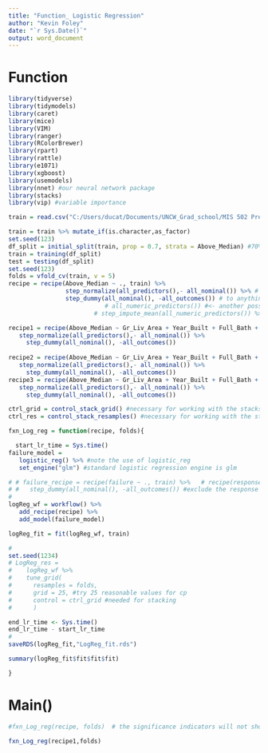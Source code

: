 ---
title: "Function_ Logistic Regression"
author: "Kevin Foley"
date: "`r Sys.Date()`"
output: word_document
---
# Function

```{r  all the intro stuff}
library(tidyverse)
library(tidymodels)
library(caret)
library(mice)
library(VIM)
library(ranger)
library(RColorBrewer)
library(rpart)
library(rattle)
library(e1071)
library(xgboost)
library(usemodels)
library(nnet) #our neural network package
library(stacks)
library(vip) #variable importance

train = read.csv("C:/Users/ducat/Documents/UNCW_Grad_school/MIS 502 Predictive Analytics/Final Project2/Stacked Final individual pieces/ames_student-1.csv")

train = train %>% mutate_if(is.character,as_factor) 
set.seed(123) 
df_split = initial_split(train, prop = 0.7, strata = Above_Median) #70% in training
train = training(df_split)
test = testing(df_split)
set.seed(123)
folds = vfold_cv(train, v = 5)
recipe = recipe(Above_Median ~ ., train) %>%  
                step_normalize(all_predictors(),- all_nominal()) %>% # normalizes numeric predictors, not needed for categorical
                step_dummy(all_nominal(), -all_outcomes()) # to anything that is nominal(), but not the response
                           # all_numeric_predictors()) #<- another possible
                        # step_impute_mean(all_numeric_predictors()) %>%

recipe1 = recipe(Above_Median ~ Gr_Liv_Area + Year_Built + Full_Bath + First_Flr_SF + Total_Bsmt_SF + Garage_Area + Lot_Area + Garage_Type + Overall_Qual + Garage_Cars, train) %>%
   step_normalize(all_predictors(),- all_nominal()) %>%
     step_dummy(all_nominal(), -all_outcomes()) 
                       
recipe2 = recipe(Above_Median ~ Gr_Liv_Area + Year_Built + Full_Bath + First_Flr_SF + Total_Bsmt_SF + Garage_Area + Lot_Area + Garage_Type + Overall_Qual + Garage_Cars + Functional +Bsmt_Cond + Bsmt_Qual , train) %>%
   step_normalize(all_predictors(),- all_nominal()) %>%
     step_dummy(all_nominal(), -all_outcomes()) 
recipe3 = recipe(Above_Median ~ Gr_Liv_Area + Year_Built + Full_Bath + First_Flr_SF + Total_Bsmt_SF + Garage_Type + Overall_Qual, train) %>%
   step_normalize(all_predictors(),- all_nominal()) %>%
     step_dummy(all_nominal(), -all_outcomes()) 

ctrl_grid = control_stack_grid() #necessary for working with the stacks package
ctrl_res = control_stack_resamples() #necessary for working with the stacks package
```

```{r log reg function}
fxn_Log_reg = function(recipe, folds){

  start_lr_time = Sys.time()
failure_model =
   logistic_reg() %>% #note the use of logistic_reg
   set_engine("glm") #standard logistic regression engine is glm

# # failure_recipe = recipe(failure ~ ., train) %>%   # recipe(response(y)~ predictors(x1+x2), df)
# #   step_dummy(all_nominal(), -all_outcomes()) #exclude the response variable from being dummy converted
#
logReg_wf = workflow() %>%
   add_recipe(recipe) %>%
   add_model(failure_model)

logReg_fit = fit(logReg_wf, train)

#
set.seed(1234)
# LogReg_res = 
#    logReg_wf %>% 
#    tune_grid(
#      resamples = folds,
#      grid = 25, #try 25 reasonable values for cp
#      control = ctrl_grid #needed for stacking
#      )

end_lr_time <- Sys.time()
end_lr_time - start_lr_time
#
saveRDS(logReg_fit,"LogReg_fit.rds")

summary(logReg_fit$fit$fit$fit)

}
```

# Main()
```{r main}
#fxn_Log_reg(recipe, folds)  # the significance indicators will not show up for the variables when there are too many

fxn_Log_reg(recipe1,folds)

```

